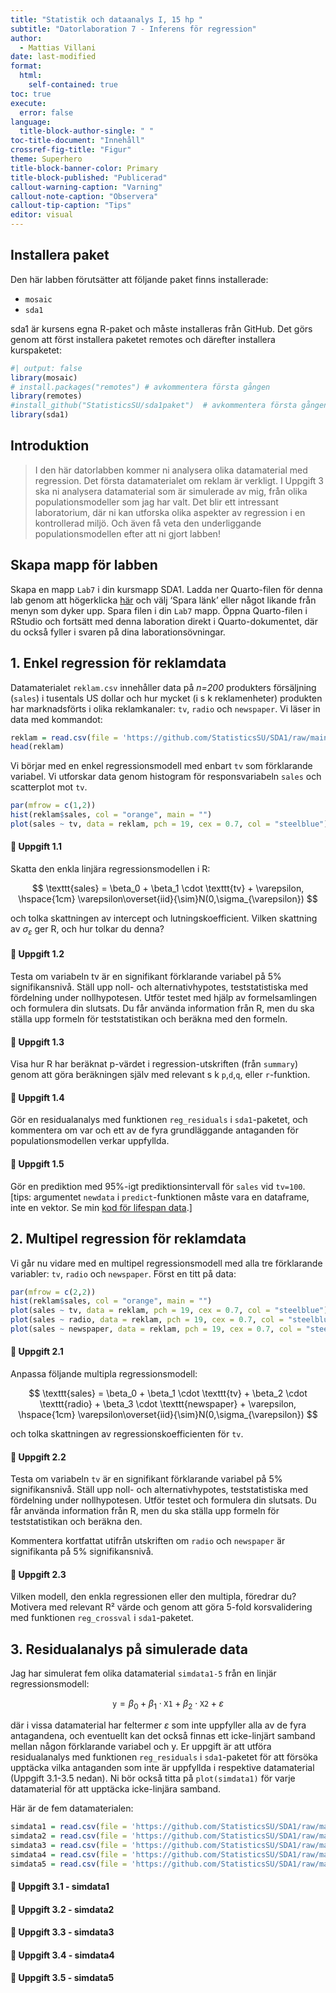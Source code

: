 ```yaml
---
title: "Statistik och dataanalys I, 15 hp "
subtitle: "Datorlaboration 7 - Inferens för regression"
author: 
  - Mattias Villani
date: last-modified
format: 
  html:
    self-contained: true
toc: true
execute:
  error: false
language: 
  title-block-author-single: " "
toc-title-document: "Innehåll"
crossref-fig-title: "Figur"
theme: Superhero
title-block-banner-color: Primary
title-block-published: "Publicerad"
callout-warning-caption: "Varning"
callout-note-caption: "Observera"
callout-tip-caption: "Tips"
editor: visual
---
```


::: callout-warning
## Installera paket

Den här labben förutsätter att följande paket finns installerade:

-   `mosaic`
-   `sda1`

sda1 är kursens egna R-paket och måste installeras från GitHub. Det görs genom att först installera paketet remotes och därefter installera kurspaketet:

```r
#| output: false
library(mosaic)
# install.packages("remotes") # avkommentera första gången
library(remotes)
#install_github("StatisticsSU/sda1paket")  # avkommentera första gången
library(sda1)

```
:::

## Introduktion

> I den här datorlabben kommer ni analysera olika datamaterial med regression. Det första datamaterialet om reklam är verkligt. I Uppgift 3 ska ni analysera datamaterial som är simulerade av mig, från olika populationsmodeller som jag har valt. Det blir ett intressant laboratorium, där ni kan utforska olika aspekter av regression i en kontrollerad miljö. Och även få veta den underliggande populationsmodellen efter att ni gjort labben!

::: callout-important
## Skapa mapp för labben

Skapa en mapp `Lab7` i din kursmapp SDA1. Ladda ner Quarto-filen för denna lab genom att högerklicka [här](https://github.com/StatisticsSU/SDA1/raw/main/datorlab/lab7/DatorLab7.qmd) och välj 'Spara länk' eller något likande från menyn som dyker upp. Spara filen i din `Lab7` mapp. Öppna Quarto-filen i RStudio och fortsätt med denna laboration direkt i Quarto-dokumentet, där du också fyller i svaren på dina laborationsövningar.
:::

## 1. Enkel regression för reklamdata

Datamaterialet `reklam.csv` innehåller data på *n=200* produkters försäljning (`sales`) i tusentals US dollar och hur mycket (i s k reklamenheter) produkten har marknadsförts i olika reklamkanaler: `tv`, `radio` och `newspaper`. Vi läser in data med kommandot:

```r
reklam = read.csv(file = 'https://github.com/StatisticsSU/SDA1/raw/main/datorlab/lab7/reklam.csv')
head(reklam)
```

Vi börjar med en enkel regressionsmodell med enbart `tv` som förklarande variabel. Vi utforskar data genom histogram för responsvariabeln `sales` och scatterplot mot `tv`.

```r
par(mfrow = c(1,2))
hist(reklam$sales, col = "orange", main = "")
plot(sales ~ tv, data = reklam, pch = 19, cex = 0.7, col = "steelblue")
```

#### 💪 Uppgift 1.1

Skatta den enkla linjära regressionsmodellen i R:

$$
\texttt{sales} = \beta_0 + \beta_1 \cdot \texttt{tv} + \varepsilon, \hspace{1cm} \varepsilon\overset{iid}{\sim}N(0,\sigma_{\varepsilon})
$$

och tolka skattningen av intercept och lutningskoefficient. Vilken skattning av $\sigma_{\varepsilon}$ ger R, och hur tolkar du denna?

#### 💪 Uppgift 1.2

Testa om variabeln tv är en signifikant förklarande variabel på 5% signifikansnivå. Ställ upp noll- och alternativhypotes, teststatistiska med fördelning under nollhypotesen. Utför testet med hjälp av formelsamlingen och formulera din slutsats. Du får använda information från R, men du ska ställa upp formeln för teststatistikan och beräkna med den formeln.

#### 💪 Uppgift 1.3

Visa hur R har beräknat p-värdet i regression-utskriften (från `summary`) genom att göra beräkningen själv med relevant s k `p`,`d`,`q`, eller `r`-funktion.

#### 💪 Uppgift 1.4

Gör en residualanalys med funktionen `reg_residuals` i `sda1`-paketet, och kommentera om var och ett av de fyra grundläggande antaganden för populationsmodellen verkar uppfyllda.

#### 💪 Uppgift 1.5

Gör en prediktion med 95%-igt prediktionsintervall för `sales` vid `tv=100`. \[tips: argumentet `newdata` i `predict`-funktionen måste vara en dataframe, inte en vektor. Se min [kod för lifespan data](https://statisticssu.github.io/SDA1/code/lifespan_regression.R).\]

## 2. Multipel regression för reklamdata

Vi går nu vidare med en multipel regressionsmodell med alla tre förklarande variabler: `tv`, `radio` och `newspaper`. Först en titt på data:

```r
par(mfrow = c(2,2))
hist(reklam$sales, col = "orange", main = "")
plot(sales ~ tv, data = reklam, pch = 19, cex = 0.7, col = "steelblue")
plot(sales ~ radio, data = reklam, pch = 19, cex = 0.7, col = "steelblue")
plot(sales ~ newspaper, data = reklam, pch = 19, cex = 0.7, col = "steelblue")
```

#### 💪 Uppgift 2.1

Anpassa följande multipla regressionsmodell:

$$
\texttt{sales} = \beta_0 
+ \beta_1 \cdot \texttt{tv} 
+ \beta_2 \cdot \texttt{radio} 
+ \beta_3 \cdot \texttt{newspaper} 
+ \varepsilon, \hspace{1cm} \varepsilon\overset{iid}{\sim}N(0,\sigma_{\varepsilon})
$$

och tolka skattningen av regressionskoefficienten för `tv`.

#### 💪 Uppgift 2.2

Testa om variabeln `tv` är en signifikant förklarande variabel på 5% signifikansnivå. Ställ upp noll- och alternativhypotes, teststatistiska med fördelning under nollhypotesen. Utför testet och formulera din slutsats. Du får använda information från R, men du ska ställa upp formeln för teststatistikan och beräkna den.

Kommentera kortfattat utifrån utskriften om `radio` och `newspaper` är signifikanta på 5% signifikansnivå.

#### 💪 Uppgift 2.3

Vilken modell, den enkla regressionen eller den multipla, föredrar du? Motivera med relevant R² värde och genom att göra 5-fold korsvalidering med funktionen `reg_crossval` i `sda1`-paketet.

## 3. Residualanalys på simulerade data

Jag har simulerat fem olika datamaterial `simdata1-5` från en linjär regressionsmodell:

$$
\texttt{y} = \beta_0 
+ \beta_1 \cdot \texttt{X1} 
+ \beta_2 \cdot \texttt{X2} 
+ \varepsilon
$$

där i vissa datamaterial har feltermer $\varepsilon$ som inte uppfyller alla av de fyra antagandena, och eventuellt kan det också finnas ett icke-linjärt samband mellan någon förklarande variabel och y. Er uppgift är att utföra residualanalys med funktionen `reg_residuals` i `sda1`-paketet för att försöka upptäcka vilka antaganden som inte är uppfyllda i respektive datamaterial (Uppgift 3.1-3.5 nedan). Ni bör också titta på `plot(simdata1)` för varje datamaterial för att upptäcka icke-linjära samband.

Här är de fem datamaterialen:

```r
simdata1 = read.csv(file = 'https://github.com/StatisticsSU/SDA1/raw/main/datorlab/lab7/simdata1.csv')
simdata2 = read.csv(file = 'https://github.com/StatisticsSU/SDA1/raw/main/datorlab/lab7/simdata2.csv')
simdata3 = read.csv(file = 'https://github.com/StatisticsSU/SDA1/raw/main/datorlab/lab7/simdata3.csv')
simdata4 = read.csv(file = 'https://github.com/StatisticsSU/SDA1/raw/main/datorlab/lab7/simdata4.csv')
simdata5 = read.csv(file = 'https://github.com/StatisticsSU/SDA1/raw/main/datorlab/lab7/simdata5.csv')
```

#### 💪 Uppgift 3.1 - simdata1

#### 💪 Uppgift 3.2 - simdata2

#### 💪 Uppgift 3.3 - simdata3

#### 💪 Uppgift 3.4 - simdata4

#### 💪 Uppgift 3.5 - simdata5
